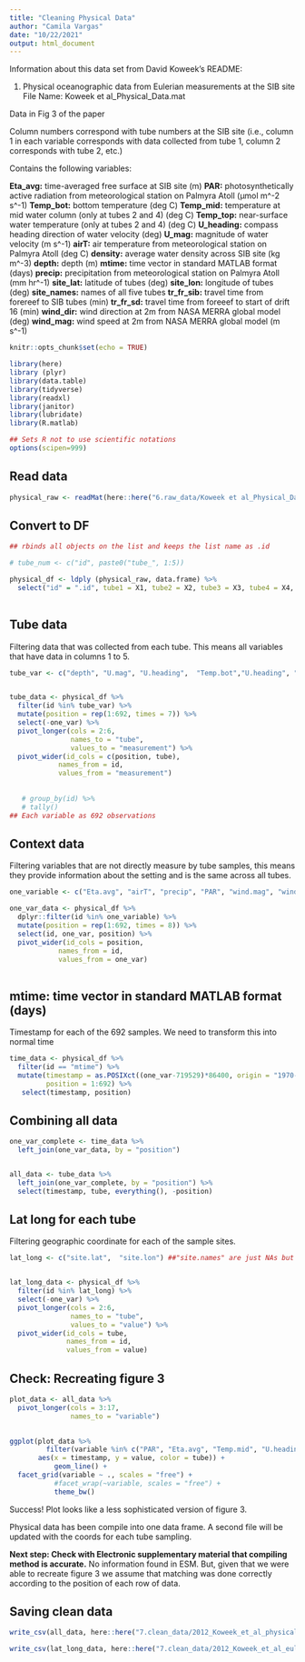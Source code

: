 ```yaml
---
title: "Cleaning Physical Data"
author: "Camila Vargas"
date: "10/22/2021"
output: html_document
---
```

Information about this data set from David Koweek's README:

1. Physical oceanographic data from Eulerian measurements at the SIB site
File Name:  Koweek et al_Physical_Data.mat

Data in Fig 3 of the paper 

Column numbers correspond with tube numbers at the SIB site (i.e., column 1 in each variable corresponds with data collected from tube 1, column 2 corresponds with tube 2, etc.)

Contains the following variables:

**Eta_avg:** time-averaged free surface at SIB site (m)
**PAR:** photosynthetically active radiation from meteorological station on Palmyra Atoll (μmol m^-2 s^-1)
**Temp_bot:** bottom temperature (deg C)
**Temp_mid:** temperature at mid water column (only at tubes 2 and 4) (deg C)
**Temp_top:** near-surface water temperature (only at tubes 2 and 4) (deg C)
**U_heading:** compass heading direction of water velocity (deg)
**U_mag:** magnitude of water velocity (m s^-1)
**airT:** air temperature from meteorological station on Palmyra Atoll (deg C)
**density:** average water density across SIB site (kg m^-3)
**depth:** depth (m)
**mtime:** time vector in standard MATLAB format (days)
**precip:** precipitation from meteorological station on Palmyra Atoll (mm hr^-1)
**site_lat:** latitude of tubes (deg)
**site_lon:** longitude of tubes (deg)
**site_names:** names of all five tubes
**tr_fr_sib:** travel time from forereef to SIB tubes (min)
**tr_fr_sd:** travel time from foreeef to start of drift 16 (min)
**wind_dir:** wind direction at 2m from NASA MERRA global model (deg)
**wind_mag:** wind speed at 2m from NASA MERRA global model (m s^-1)

```r
knitr::opts_chunk$set(echo = TRUE)

library(here)
library (plyr)
library(data.table)
library(tidyverse)
library(readxl)
library(janitor)
library(lubridate)
library(R.matlab)

## Sets R not to use scientific notations
options(scipen=999) 


```


## Read data
```r

physical_raw <- readMat(here::here("6.raw_data/Koweek et al_Physical_Data.mat"))

```

## Convert to DF
```r
## rbinds all objects on the list and keeps the list name as .id

# tube_num <- c("id", paste0("tube_", 1:5))

physical_df <- ldply (physical_raw, data.frame) %>% 
  select("id" = ".id", tube1 = X1, tube2 = X2, tube3 = X3, tube4 = X4, tube5 = X5, one_var = "X..i..")
  
```


## Tube data
Filtering data that was collected from each tube. This means all variables that have data in columns 1 to 5.

```r

tube_var <- c("depth", "U.mag", "U.heading",  "Temp.bot","U.heading", "Temp.bot", "Temp.mid", "Temp.top", "tr.fr.sib")  ##9 variables


tube_data <- physical_df %>% 
  filter(id %in% tube_var) %>% 
  mutate(position = rep(1:692, times = 7)) %>% 
  select(-one_var) %>% 
  pivot_longer(cols = 2:6,
               names_to = "tube",
               values_to = "measurement") %>% 
  pivot_wider(id_cols = c(position, tube),
            names_from = id,
            values_from = "measurement")
  
 
   # group_by(id) %>% 
   # tally()
## Each variable as 692 observations
```



## Context data
Filtering variables that are not directly measure by tube samples, this means they provide information about the setting and is the same across all tubes.

```r
one_variable <- c("Eta.avg", "airT", "precip", "PAR", "wind.mag", "wind.dir", "density", "tr.fr.sd") ##8 variables

one_var_data <- physical_df %>% 
  dplyr::filter(id %in% one_variable) %>% 
  mutate(position = rep(1:692, times = 8)) %>% 
  select(id, one_var, position) %>% 
  pivot_wider(id_cols = position,
            names_from = id,
            values_from = one_var)
  

```

## mtime: time vector in standard MATLAB format (days)
Timestamp for each of the 692 samples.
We need to transform this into normal time

```r

time_data <- physical_df %>% 
  filter(id == "mtime") %>% 
  mutate(timestamp = as.POSIXct((one_var-719529)*86400, origin = "1970-01-01", tz = "HAST"),
         position = 1:692) %>% 
   select(timestamp, position)

```


## Combining all data
```r

one_var_complete <- time_data %>% 
  left_join(one_var_data, by = "position")


all_data <- tube_data %>% 
  left_join(one_var_complete, by = "position") %>% 
  select(timestamp, tube, everything(), -position)

```


## Lat long for each tube
Filtering geographic coordinate for each of the sample sites.

```r
lat_long <- c("site.lat",  "site.lon") ##"site.names" are just NAs but tube 1- 5 correspond to site T1-T5 in Figure 1.


lat_long_data <- physical_df %>% 
  filter(id %in% lat_long) %>% 
  select(-one_var) %>% 
  pivot_longer(cols = 2:6,
               names_to = "tube",
               values_to = "value") %>% 
  pivot_wider(id_cols = tube,
              names_from = id,
              values_from = value)

```

## Check: Recreating figure 3

```r
plot_data <- all_data %>% 
  pivot_longer(cols = 3:17,
               names_to = "variable")

  
ggplot(plot_data %>% 
         filter(variable %in% c("PAR", "Eta.avg", "Temp.mid", "U.heading", "U.mag", "tr.fr.sib")), 
       aes(x = timestamp, y = value, color = tube)) +
           geom_line() +
  facet_grid(variable ~ ., scales = "free") +
           #facet_wrap(~variable, scales = "free") +
           theme_bw()
```

Success! Plot looks like a less sophisticated version of figure 3.


Physical data has been compile into one data frame. A second file will be updated with the coords for each tube sampling.

**Next step: Check with Electronic supplementary material that compiling method is accurate.**
No information found in ESM. But, given that we were able to recreate figure 3 we assume that matching was done correctly according to the position of each row of data.

## Saving clean data

```r
write_csv(all_data, here::here("7.clean_data/2012_Koweek_et_al_physical_data.csv"))

write_csv(lat_long_data, here::here("7.clean_data/2012_Koweek_et_al_eulerian_SIB_coords.csv"))

```




